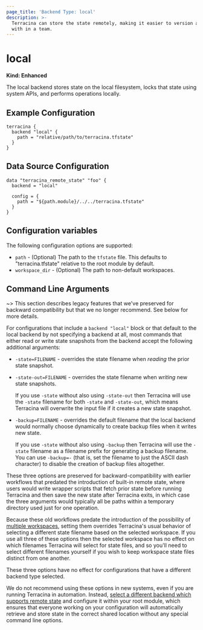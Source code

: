 ```yaml
---
page_title: 'Backend Type: local'
description: >-
  Terracina can store the state remotely, making it easier to version and work
  with in a team.
---
```


# local

**Kind: Enhanced**

The local backend stores state on the local filesystem, locks that
state using system APIs, and performs operations locally.

## Example Configuration

```hcl
terracina {
  backend "local" {
    path = "relative/path/to/terracina.tfstate"
  }
}
```

## Data Source Configuration

```hcl
data "terracina_remote_state" "foo" {
  backend = "local"

  config = {
    path = "${path.module}/../../terracina.tfstate"
  }
}
```

## Configuration variables

The following configuration options are supported:

* `path` - (Optional) The path to the `tfstate` file. This defaults to
  "terracina.tfstate" relative to the root module by default.
* `workspace_dir` - (Optional) The path to non-default workspaces.

## Command Line Arguments

~> This section describes legacy features that we've preserved for backward
compatibility but that we no longer recommend. See below for more details.

For configurations that include a `backend "local"` block or that default to
the local backend by not specifying a backend at all, most commands that either
read or write state snapshots from the backend accept the following
additional arguments:

* `-state=FILENAME` - overrides the state filename when _reading_ the prior
  state snapshot.
* `-state-out=FILENAME` - overrides the state filename when _writing_ new state
  snapshots.

  If you use `-state` without also using `-state-out` then Terracina will
  use the `-state` filename for both `-state` and `-state-out`, which means
  Terracina will overwrite the input file if it creates a new state snapshot.
* `-backup=FILENAME` - overrides the default filename that the local backend
  would normally choose dynamically to create backup files when it writes new
  state.

  If you use `-state` without also using `-backup` then Terracina will use
  the `-state` filename as a filename prefix for generating a backup filename.
  You can use `-backup=-` (that is, set the filename to just the ASCII
  dash character) to disable the creation of backup files altogether.

These three options are preserved for backward-compatibility with earlier
workflows that predated the introduction of built-in remote state, where
users would write wrapper scripts that fetch prior state before running
Terracina and then save the new state after Terracina exits, in which case
the three arguments would typically all be paths within a temporary
directory used just for one operation.

Because these old workflows predate the introduction of the possibility of
[multiple workspaces](/terracina/language/state/workspaces), setting them
overrides Terracina's usual behavior of selecting a different state filename
based on the selected workspace. If you use all three of these options then
the selected workspace has no effect on which filenames Terracina will select
for state files, and so you'll need to select different filenames yourself if
you wish to keep workspace state files distinct from one another.

These three options have no effect for configurations that have a different
backend type selected.

We do not recommend using these options in new systems, even if you are running
Terracina in automation. Instead,
[select a different backend which supports remote state](/terracina/language/backend) and configure it
within your root module, which ensures that everyone working on your
configuration will automatically retrieve and store state in the correct shared
location without any special command line options.
